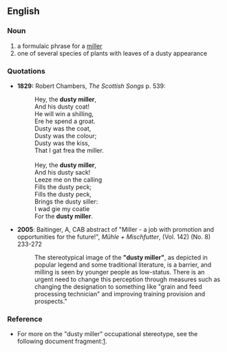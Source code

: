 ==English==

===Noun===
{{en-noun}}

# a formulaic phrase for a [[miller]]
# one of several species of plants with leaves of a dusty appearance

===Quotations===
*'''1829:''' Robert Chambers, ''The Scottish Songs'' p. 539:
*:Hey, the '''dusty miller''',<br>And his dusty coat!<br>He will win a shilling,<br>Ere he spend a groat.<br>Dusty was the coat,<br>Dusty was the colour;<br>Dusty was the kiss,<br>That I gat frea the miller.<br><br>Hey, the '''dusty miller''',<br>And his dusty sack!<br>Leeze me on the calling<br>Fills the dusty peck;<br>Fills the dusty peck,<br>Brings the dusty siller:<br>I wad gie my coatie<br>For the '''dusty miller'''.

*'''2005''': Baitinger, A, CAB abstract of "Miller - a job with promotion and opportunities for the future!", ''Mühle + Mischfutter'', (Vol. 142) (No. 8) 233-272
*:The stereotypical image of the '''"dusty miller"''', as depicted in popular legend and some traditional literature, is a barrier, and milling is seen by younger people as low-status. There is an urgent need to change this perception through measures such as changing the designation to something like "grain and feed processing technician" and improving training provision and prospects." 

===Reference===
*For more on the "dusty miller" occupational stereotype, see the following document fragment:[http://www.uwasa.fi/hut/english/occupation_as_metaphor.rtf].
